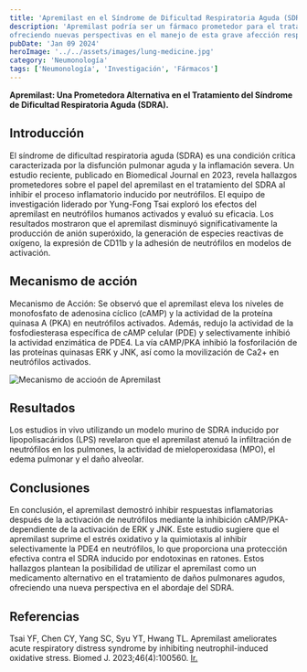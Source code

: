 ```yaml
---
title: 'Apremilast en el Síndrome de Dificultad Respiratoria Aguda (SDRA).'
description: 'Apremilast podría ser un fármaco prometedor para el tratamiento del SDRA,
ofreciendo nuevas perspectivas en el manejo de esta grave afección respiratoria.'
pubDate: 'Jan 09 2024'
heroImage: '../../assets/images/lung-medicine.jpg'
category: 'Neumonología'
tags: ['Neumonología', 'Investigación', 'Fármacos']
---
```


**Apremilast: Una Prometedora Alternativa en el Tratamiento del Síndrome de Dificultad
 Respiratoria Aguda (SDRA).**

## Introducción
El síndrome de dificultad respiratoria aguda (SDRA) es una condición crítica caracterizada
por la disfunción pulmonar aguda y la inflamación severa. Un estudio reciente, publicado
en Biomedical Journal en 2023, revela hallazgos prometedores sobre el papel del apremilast
en el tratamiento del SDRA al inhibir el proceso inflamatorio inducido por neutrófilos.
El equipo de investigación liderado por Yung-Fong Tsai exploró los efectos del apremilast
en neutrófilos humanos activados y evaluó su eficacia. Los resultados mostraron que el apremilast
disminuyó significativamente la producción de anión superóxido, la generación de especies
reactivas de oxígeno, la expresión de CD11b
y la adhesión de neutrófilos en modelos de activación.

## Mecanismo de acción 
Mecanismo de Acción:
Se observó que el apremilast eleva los niveles de monofosfato de adenosina cíclico (cAMP) y
la actividad de la proteína quinasa A (PKA) en neutrófilos activados. Además, redujo la
actividad de la fosfodiesterasa específica de cAMP celular (PDE) y selectivamente inhibió
la actividad enzimática de PDE4. La vía cAMP/PKA inhibió la fosforilación de las proteínas
quinasas ERK y JNK, así como la movilización de Ca2+ en neutrófilos activados.

![Mecanismo de accioón de Apremilast](../../assets/images/apremilast.jpg)

## Resultados 
Los estudios in vivo utilizando un modelo murino de SDRA inducido por lipopolisacáridos (LPS)
revelaron que el apremilast atenuó la infiltración de neutrófilos en los pulmones, la actividad
de mieloperoxidasa (MPO), el edema pulmonar y el daño alveolar.

## Conclusiones
En conclusión, el apremilast demostró inhibir respuestas inflamatorias después de la
activación de neutrófilos mediante la inhibición cAMP/PKA-dependiente de la activación
de ERK y JNK. Este estudio sugiere que el apremilast suprime el estrés oxidativo y la
quimiotaxis al inhibir selectivamente la PDE4 en neutrófilos, lo que proporciona
una protección efectiva contra el SDRA inducido por endotoxinas en ratones. Estos
hallazgos plantean la posibilidad de utilizar el apremilast como un medicamento alternativo
en el tratamiento de daños pulmonares agudos, ofreciendo una nueva perspectiva en el
abordaje del SDRA.

## Referencias
Tsai YF, Chen CY, Yang SC, Syu YT, Hwang TL. Apremilast ameliorates acute respiratory
distress syndrome by inhibiting neutrophil-induced oxidative stress. Biomed J. 2023;46(4):100560.
<a href="https://www.sciencedirect.com/science/article/pii/S2319417022001354?via%3Dihub" target="_blank">Ir.</a>



